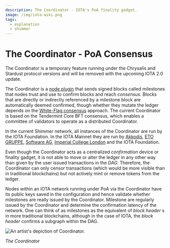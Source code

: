 ```yaml
---
description: The Coordinator - IOTA's PoA finality gadget.
image: /img/iota-wiki.png
tags:
  - explanation
  - shimmer
---
```


# The Coordinator - PoA Consensus

<Note>

The Coordinator is a temporary feature running under the Chrysalis and Stardust protocol versions
and will be removed with the upcoming IOTA 2.0 update.

</Note>

The Coordinator is a [node plugin](https://github.com/iotaledger/inx-tendercoo) that sends signed blocks called milestones that nodes trust
and use to confirm blocks and reach _consensus_. Blocks that are directly or indirectly referenced by a milestone block
are automatically deemed confirmed, though whether they mutate the ledger depends on the [White-Flag consensus](/tips/tips/TIP-0002)
approach.
The current Coordinator is based on the Tendermint Core BFT consensus, which enables a committee of validators to operate as a distributed Coordinator.

<Info>

In the current Shimmer network, all instances of the Coordinator are run by the IOTA Foundation. In the IOTA Mainnet they are run by [Akkodis](https://www.akkodis.com), [ETO GRUPPE](https://www.etogruppe.com/), [Software AG](https://softwareag.com/), [Imperial College London](https://www.imperial.ac.uk) and the IOTA Foundation.

</Info>

<Note>

Even though the Coordinator acts as a centralized _confirmation_ device or finality gadget, it is not able to move or
alter the ledger in any other way than given by the user issued transactions in the _DAG_. Therefore, the Coordinator
can only censor transactions (which would be more visible than in traditional blockchains) but not actively mint or
remove tokens from the ledger.

</Note>

Nodes within an IOTA network running under PoA via the Coordinator have its public keys saved in the configuration and
hence validate whether milestones are really issued by the Coordinator. Milestone are regularly issued by the
Coordinator and determine the confirmation latency of the network. One can think of as milestones as the equivalent of
_block header_ s in more traditional blockchains, although in the case of IOTA, the _block header_ confirms a subgraph within
the DAG.

![An artist's depiction of Coordinator.](/img/learn/milestones.gif "Click to see the full-sized image.")

_The Coordinator_
